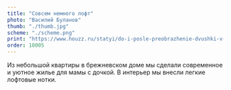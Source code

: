 ```yaml
---
title: "Совсем немного лофт"
photo: "Василий Буланов"
thumb: "./thumb.jpg"
scheme: "./scheme.png"
print: "https://www.houzz.ru/statyi/do-i-posle-preobrazhenie-dvushki-v-dome-epohi-brezhneva-stsetivw-vs~102709423"
order: 10005
---
```

Из небольшой квартиры в брежневском доме мы сделали современное и уютное жилье для мамы с дочкой. В интерьер мы внесли легкие лофтовые нотки.